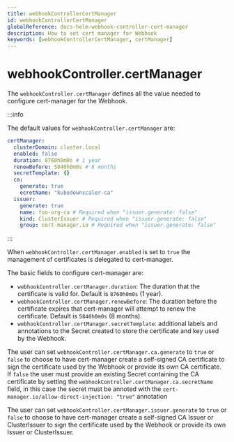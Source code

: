 ```yaml
---
title: webhookControllerCertManager
id: webhookControllerCertManager
globalReference: docs-helm-webhook-controller-cert-manager
description: How to set cert manager for Webhook
keywords: [webhookControllerCertManager, certManager]
---
```


# webhookController.certManager

The `webhookController.certManager` defines all the value needed to configure cert-manager for the Webhook.

:::info

The default values for `webhookController.certManager` are:

```yaml
certManager:
  clusterDomain: cluster.local
  enabled: false
  duration: 8760h0m0s # 1 year
  renewBefore: 5840h0m0s # 8 months
  secretTemplate: {}
  ca:
    generate: true
    ecretName: "kubedownscaler-ca"
  issuer:
    generate: true
    name: foo-org-ca # Required when "issuer.generate: false"
    kind: ClusterIssuer # Required when "issuer.generate: false"
    group: cert-manager.io # Required when "issuer.generate: false"
```

:::

When `webhookController.certManager.enabled` is set to `true` the management of certificates is delegated to cert-manager.

The basic fields to configure cert-manager are:

- `webhookController.certManager.duration`: The duration that the certificate is valid for.
  Default is `8760h0m0s` (1 year).
- `webhookController.certManager.renewBefore`: The duration before the certificate expires that cert-manager will attempt to renew the
  certificate.
  Default is `5840h0m0s` (8 months).
- `webhookController.certManager.secretTemplate`: additional labels and annotations to the Secret created to store the certificate and
  key used by the Webhook.

The user can set `webhookController.certManager.ca.generate` to `true` or `false` to choose to have cert-manager create a self-signed CA
certificate to sign the certificate used by the Webhook or provide its own CA certificate.
If `false` the user must provide an existing Secret containing the CA certificate by setting the
`webhookController.certManager.ca.secretName` field, in this case the secret must be annoted with the
`cert-manager.io/allow-direct-injection: "true"` annotation

The user can set `webhookController.certManager.issuer.generate` to `true` or `false` to choose to have cert-manager create a self-signed
CA Issuer or ClusterIssuer to sign the certificate used by the Webhook or provide its own Issuer or ClusterIssuer.
